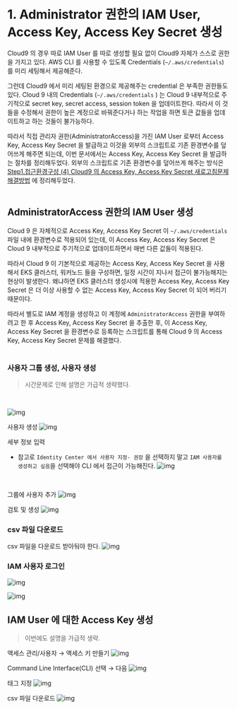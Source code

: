 # 1. Administrator 권한의 IAM User, Access Key, Access Key Secret 생성 
Cloud9 의 경우 따로 IAM User 를 따로 생성할 필요 없이 Cloud9 자체가 스스로 권한을 가지고 있다. AWS CLI 를 사용할 수 있도록 Credentials (`~/.aws/credentials`) 를 미리 세팅해서 제공해준다.<br/>

그런데 Cloud9 에서 미리 세팅된 환경으로 제공해주는 credential 은 부족한 권한들도 있다. Cloud 9 내의 Credentials (`~/.aws/credentials` ) 는 Cloud 9 내부적으로 주기적으로 secret key, secret access, session token 을 업데이트한다. 따라서 이 것들을 수정해서 권한이 높은 계정으로 바꿔준다거나 하는 작업을 하면 토큰 값들을 업데이트하고 하는 것들이 불가능하다.<br/>

따라서 직접 관리자 권한(AdministratorAccess)을 가진 IAM User 로부터 Access Key, Access Key Secret 을 발급하고 이것을 외부의 스크립트로 기존 환경변수를 덮어쓰게 해주면 되는데, 이번 문서에서는 Access Key, Access Key Secret 을 발급하는 절차를 정리해두었다. 외부의 스크립트로 기존 환경변수를 덮어쓰게 해주는 방식은 [Step1.접근환경구성 (4) Cloud9 의 Access Key, Access Key Secret 새로고침문제 해결방법](https://github.com/chagchagchag/eks-k8s-docker-study-archive/blob/main/eks-by-argocd) 에 정리해두었다.<br/>
<br/>

## AdministratorAccess 권한의 IAM User 생성
Cloud 9 은 자체적으로 Access Key, Access Key Secret 이 `~/.aws/credentials` 파일 내에 환경변수로 적용되어 있는데, 이 Access Key, Access Key Secret 은 Cloud 9 내부적으로 주기적으로 업데이트하면서 매번 다른 값들이 적용된다.<br/>

따라서 Cloud 9 이 기본적으로 제공하는 Access Key, Access Key Secret 을 사용해서 EKS 클러스터, 워커노드 들을 구성하면, 일정 시간이 지나서 접근이 불가능해지는 현상이 발생한다. 왜냐하면 EKS 클러스터 생성시에 적용한 Access Key, Access Key Secret 은 더 이상 사용할 수 없는 Access Key, Access Key Secret 이 되어 버리기 때문이다.<br/>

따라서 별도로 IAM 계정을 생성하고 이 계정에 `AdministratorAccess` 권한을 부여하려고 한 후 Access Key, Access Key Secret 을 추출한 후, 이 Access Key, Access Key Secret 을 환경변수로 등록하는 스크립트를 통해 Cloud 9 의 Access Key, Access Key Secret 문제를 해결했다.<br/>
<br/>

### 사용자 그룹 생성, 사용자 생성
> 시간문제로 인해 설명은 가급적 생략했다.
<br/>

![img](https://raw.githubusercontent.com/chagchagchag/docs-argocd-setup-at-eks/main/pages/0-setup-access-tools/img/1-CREATE-ADMIN-IAM/1.png)
<br/>

사용자 생성
![img](https://raw.githubusercontent.com/chagchagchag/docs-argocd-setup-at-eks/main/pages/0-setup-access-tools/img/1-CREATE-ADMIN-IAM/2.png)
<br/>

세부 정보 입력
- 참고로 `Identity Center 에서 사용자 지정- 권장` 을 선택하지 말고 `IAM 사용자를 생성하고 싶음`을 선택해야 CLI 에서 접근이 가능해진다.
![img](https://raw.githubusercontent.com/chagchagchag/docs-argocd-setup-at-eks/main/pages/0-setup-access-tools/img/1-CREATE-ADMIN-IAM/3.png)
<br/>

그룹에 사용자 추가
![img](https://raw.githubusercontent.com/chagchagchag/docs-argocd-setup-at-eks/main/pages/0-setup-access-tools/img/1-CREATE-ADMIN-IAM/4.png)
<br/>

검토 및 생성
![img](https://raw.githubusercontent.com/chagchagchag/docs-argocd-setup-at-eks/main/pages/0-setup-access-tools/img/1-CREATE-ADMIN-IAM/5.png)
<br/>

### csv 파일 다운로드
csv 파일을 다운로드 받아둬야 한다.
![img](https://raw.githubusercontent.com/chagchagchag/docs-argocd-setup-at-eks/main/pages/0-setup-access-tools/img/1-CREATE-ADMIN-IAM/6.png)
<br/>

### IAM 사용자 로그인
![img](https://raw.githubusercontent.com/chagchagchag/docs-argocd-setup-at-eks/main/pages/0-setup-access-tools/img/1-CREATE-ADMIN-IAM/7.png)
<br/>

![img](https://raw.githubusercontent.com/chagchagchag/docs-argocd-setup-at-eks/main/pages/0-setup-access-tools/img/1-CREATE-ADMIN-IAM/8.png)
<br/>

## IAM User 에 대한 Access Key 생성
> 이번에도 설명을 가급적 생략.

액세스 관리/사용자 → 액세스 키 만들기
![img](https://raw.githubusercontent.com/chagchagchag/docs-argocd-setup-at-eks/main/pages/0-setup-access-tools/img/1-CREATE-ADMIN-IAM/9.png)
<br/>

Command Line Interface(CLI) 선택 → 다음
![img](https://raw.githubusercontent.com/chagchagchag/docs-argocd-setup-at-eks/main/pages/0-setup-access-tools/img/1-CREATE-ADMIN-IAM/10.png)
<br/>

태그 지정
![img](https://raw.githubusercontent.com/chagchagchag/docs-argocd-setup-at-eks/main/pages/0-setup-access-tools/img/1-CREATE-ADMIN-IAM/11.png)
<br/>

csv 파일 다운로드
![img](https://raw.githubusercontent.com/chagchagchag/docs-argocd-setup-at-eks/main/pages/0-setup-access-tools/img/1-CREATE-ADMIN-IAM/12.png)
<br/>

